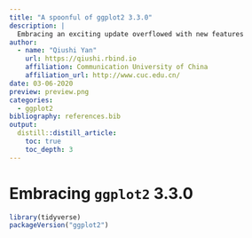 ```yaml
---
title: "A spoonful of ggplot2 3.3.0"
description: |
  Embracing an exciting update overflowed with new features  
author:
  - name: "Qiushi Yan"
    url: https://qiushi.rbind.io
    affiliation: Communication University of China
    affiliation_url: http://www.cuc.edu.cn/
date: 03-06-2020
preview: preview.png
categories:
  - ggplot2
bibliography: references.bib
output:
  distill::distill_article:
    toc: true
    toc_depth: 3
---
```


# Embracing `ggplot2` 3.3.0



```r
library(tidyverse)
packageVersion("ggplot2")
```


